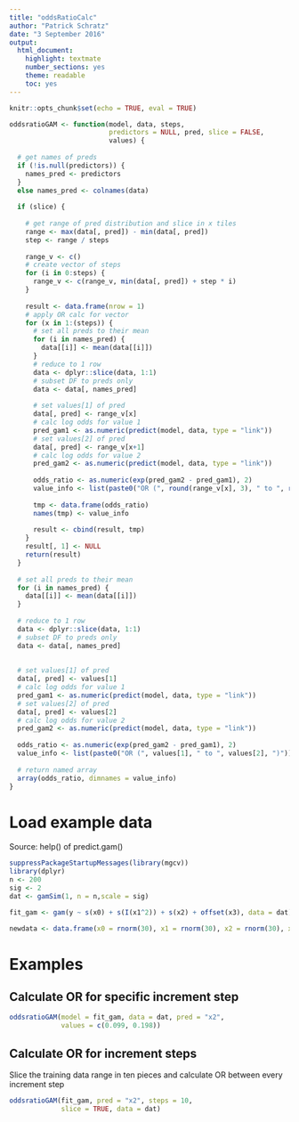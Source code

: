 ```yaml
---
title: "oddsRatioCalc"
author: "Patrick Schratz"
date: "3 September 2016"
output: 
  html_document: 
    highlight: textmate
    number_sections: yes
    theme: readable
    toc: yes
---
```


```r
knitr::opts_chunk$set(echo = TRUE, eval = TRUE)
```

```r
oddsratioGAM <- function(model, data, steps,
                         predictors = NULL, pred, slice = FALSE,
                         values) {
  
  # get names of preds
  if (!is.null(predictors)) {
    names_pred <- predictors
  }
  else names_pred <- colnames(data)
  
  if (slice) {
    
    # get range of pred distribution and slice in x tiles
    range <- max(data[, pred]) - min(data[, pred])
    step <- range / steps
    
    range_v <- c()
    # create vector of steps
    for (i in 0:steps) {
      range_v <- c(range_v, min(data[, pred]) + step * i)
    }
    
    result <- data.frame(nrow = 1)
    # apply OR calc for vector
    for (x in 1:(steps)) {
      # set all preds to their mean
      for (i in names_pred) {
        data[[i]] <- mean(data[[i]])
      }
      # reduce to 1 row
      data <- dplyr::slice(data, 1:1)
      # subset DF to preds only
      data <- data[, names_pred]
      
      # set values[1] of pred
      data[, pred] <- range_v[x]
      # calc log odds for value 1
      pred_gam1 <- as.numeric(predict(model, data, type = "link"))
      # set values[2] of pred
      data[, pred] <- range_v[x+1]
      # calc log odds for value 2
      pred_gam2 <- as.numeric(predict(model, data, type = "link"))
      
      odds_ratio <- as.numeric(exp(pred_gam2 - pred_gam1), 2)
      value_info <- list(paste0("OR (", round(range_v[x], 3), " to ", round(range_v[x+1], 3), ")"))
      
      tmp <- data.frame(odds_ratio)
      names(tmp) <- value_info
      
      result <- cbind(result, tmp)
    }
    result[, 1] <- NULL
    return(result)
  }
  
  # set all preds to their mean
  for (i in names_pred) {
    data[[i]] <- mean(data[[i]])
  }
  
  # reduce to 1 row
  data <- dplyr::slice(data, 1:1)
  # subset DF to preds only
  data <- data[, names_pred]
  
  
  # set values[1] of pred
  data[, pred] <- values[1]
  # calc log odds for value 1
  pred_gam1 <- as.numeric(predict(model, data, type = "link"))
  # set values[2] of pred
  data[, pred] <- values[2]
  # calc log odds for value 2
  pred_gam2 <- as.numeric(predict(model, data, type = "link"))
  
  odds_ratio <- as.numeric(exp(pred_gam2 - pred_gam1), 2)
  value_info <- list(paste0("OR (", values[1], " to ", values[2], ")"))
  
  # return named array
  array(odds_ratio, dimnames = value_info)
}

```


# Load example data

Source: help() of predict.gam()

```r
suppressPackageStartupMessages(library(mgcv))
library(dplyr)
n <- 200
sig <- 2
dat <- gamSim(1, n = n,scale = sig)

fit_gam <- gam(y ~ s(x0) + s(I(x1^2)) + s(x2) + offset(x3), data = dat)

newdata <- data.frame(x0 = rnorm(30), x1 = rnorm(30), x2 = rnorm(30), x3 = rnorm(30))
```

# Examples

## Calculate OR for specific increment step

```r
oddsratioGAM(model = fit_gam, data = dat, pred = "x2",
             values = c(0.099, 0.198))
```


## Calculate OR for increment steps

Slice the training data range in ten pieces and calculate OR between every increment step

```r
oddsratioGAM(fit_gam, pred = "x2", steps = 10, 
             slice = TRUE, data = dat)
```

